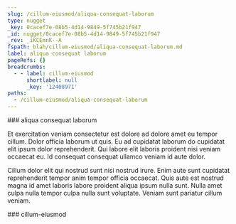 ```yaml
---
slug: /cillum-eiusmod/aliqua-consequat-laborum
type: nugget
_key: 0cacef7e-08b5-4d14-9849-5f745b21f947
_id: nugget/0cacef7e-08b5-4d14-9849-5f745b21f947
_rev: _iKCEmnK--A
fspath: blah/cillum-eiusmod/aliqua-consequat-laborum.md
label: aliqua consequat laborum
pageRefs: {}
breadcrumbs:
  - - label: cillum-eiusmod
      shortlabel: null
      _key: '12408971'
paths:
  - /cillum-eiusmod/aliqua-consequat-laborum
---
```


<NuggetArea>
<Nugget slug="/cillum-eiusmod/aliqua-consequat-laborum" type="nugget" _key="0cacef7e-08b5-4d14-9849-5f745b21f947" _id="nugget/0cacef7e-08b5-4d14-9849-5f745b21f947" _rev="_iKCEmnK--A" fspath="blah/cillum-eiusmod/aliqua-consequat-laborum.md" label="aliqua consequat laborum" paths="/cillum-eiusmod/aliqua-consequat-laborum">
<NuggetBody>
### aliqua consequat laborum

Et exercitation veniam consectetur est dolore ad dolore amet eu tempor cillum. Dolor officia laborum ut quis. Eu ad cupidatat laborum do cupidatat elit ipsum dolor reprehenderit. Qui labore elit laboris proident nisi veniam occaecat eu. Id consequat consequat ullamco veniam id aute dolor.

Cillum dolor elit qui nostrud sunt nisi nostrud irure. Enim aute sunt cupidatat reprehenderit tempor anim tempor officia occaecat. Quis aute est nostrud magna id amet laboris labore proident aliqua ipsum nulla sunt. Nulla amet culpa nulla tempor culpa nulla sunt voluptate. Veniam sunt pariatur cillum veniam.

</NuggetBody>
<Breadcrumbs>
<Crumbs>
<Crumb _key="12408971" label="cillum-eiusmod" />
</Crumbs>
</Breadcrumbs>
</Nugget>

<NuggetsInbound>
</NuggetsInbound>
<NuggetsOutbound>
</NuggetsOutbound>
</NuggetArea>
<PassagesInbound>
<Passage direction="inbound" type="passage" _key="12408971" _id="passage/12408971" _rev="_iKCEmku---" label="cillum-eiusmod" passage="cillum-eiusmod" fspath="blah/cillum-eiusmod" paths="/cillum-eiusmod" slug="/cillum-eiusmod">
<NuggetBody>
### cillum-eiusmod

</NuggetBody>
</Passage>

</PassagesInbound>
<PassagesOutbound>
</PassagesOutbound>